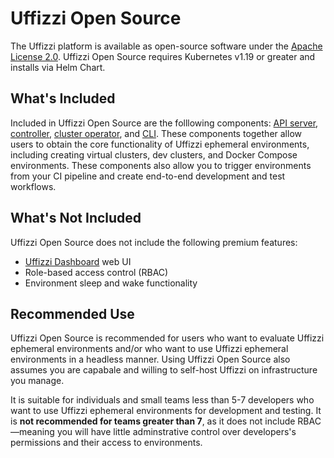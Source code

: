# Uffizzi Open Source

The Uffizzi platform is available as open-source software under the [Apache License 2.0](https://github.com/UffizziCloud/uffizzi/blob/develop/LICENSE). Uffizzi Open Source requires Kubernetes v1.19 or greater and installs via Helm Chart.

## What's Included

Included in Uffizzi Open Source are the folllowing components: [API server](#uffizzi-api), [controller](#uffizzi-controller), 
[cluster operator](#uffizzi-cluster-operator), and [CLI](#uffizzi-cli). These components together allow users to obtain the core 
functionality of Uffizzi ephemeral environments, including creating virtual clusters, dev clusters, and Docker Compose environments.
These components also allow you to trigger environments from your CI pipeline and create end-to-end development and test workflows.


## What's Not Included

Uffizzi Open Source does not include the following premium features:
- [Uffizzi Dashboard](/docsusage/dashboard) web UI  
- Role-based access control (RBAC)  
- Environment sleep and wake functionality

## Recommended Use

Uffizzi Open Source is recommended for users who want to evaluate Uffizzi ephemeral environments and/or who want to use Uffizzi ephemeral environments in a headless manner. Using Uffizzi Open Source also assumes you are capabale and willing to self-host Uffizzi on infrastructure you manage.  

It is suitable for individuals and small teams less than 5-7 developers who want to use Uffizzi ephemeral environments for development and testing. It is **not recommended for teams greater than 7**, as it does not include RBAC—meaning you will have little adminstrative control over developers's permissions and their access to environments.
